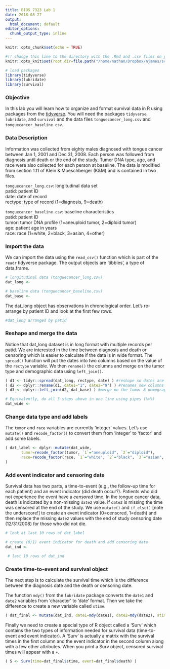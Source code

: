 ```yaml
---
title: BIOS 7323 Lab 1
date: 2018-08-27
output:
  html_document: default
editor_options: 
  chunk_output_type: inline
---
```


```r
knitr::opts_chunk$set(echo = TRUE)

#!! change this line to the directory with the .Rmd and .csv files on your computer
knitr::opts_knit$set(root.dir=file.path("/home/nathan/Dropbox/njames/school/PhD/courses/2018_19/ta_surv_anlys2/labs/lab1"))

# load packages
library(tidyverse)
library(lubridate)
library(survival)
```

### Objective

In this lab you will learn how to organize and format survival data in R using packages from the [tidyverse](https://www.tidyverse.org/). You will need the packages `tidyverse`, `lubridate`, and `survival` and the data files `tonguecancer_long.csv` and `tonguecancer_baseline.csv`.

### Data Description

Information was collected from eighty males diagnosed with tongue cancer between Jan 1, 2001 and Dec 31, 2008. Each person was followed from diagnosis until death or the end of the study. Tumor DNA type, age, and race were also collected for each person at baseline. The data is modified from section 1.11 of Klein & Moeschberger (K&M) and is contained in two files. 

`tonguecancer_long.csv`: longitudinal data set  
patid: patient ID  
date: date of record  
rectype: type of record (1=diagnosis, 9=death)  

`tonguecancer_baseline.csv`: baseline characteristics  
patid: patient ID  
tumor: tumor DNA profile (1=aneuploid tumor, 2=diploid tumor)  
age: patient age in years  
race: race (1=white, 2=black, 3=asian, 4=other)  

### Import the data

We can import the data using the `read_csv()` function which is part of the `readr` tidyverse package. The output objects are 'tibbles', a type of data.frame.  

```r
# longitudinal data (tonguecancer_long.csv)
dat_long <- 

# baseline data (tonguecancer_baseline.csv)
dat_base <- 
```

The dat_long object has observations in chronological order. Let's re-arrange by patient ID and look at the first few rows.

```r
#dat_long arranged by patid

```

### Reshape and merge the data

Notice that dat_long dataset is in long format with multiple records per patid. We are interested in the time between diagnosis and death or censoring which is easier to calculate if the data is in wide format. The `spread()` function will put the dates into two columns based on the value of the `rectype` variable.  We then `rename()` the columns and merge on the tumor type and demographic data using `left_join()`.

```r
( d1 <- tidyr::spread(dat_long, rectype, date) ) #reshape so dates are in two columns
( d2 <- dplyr::rename(d1, date1="1", date2="9") ) #renames new columns
( d3 <- dplyr::left_join(d2, dat_base) ) #merge on the tumor & demographic data

# Equivalently, do all 3 steps above in one line using pipes (%>%)
dat_wide <-
```

### Change data type and add labels

The `tumor` and `race` variables are currently 'integer' values. Let's use `mutate()` and `recode_factor()` to convert them from 'integer' to 'factor' and add some labels.

```r
( dat_label <- dplyr::mutate(dat_wide,
       tumor=recode_factor(tumor, `1`="aneuploid", `2`="diploid"),
       race=recode_factor(race, `1`="white", `2`="black", `3`="asian", `4`="other") )
)
```

### Add event indicator and censoring date

Survival data has two parts, a time-to-event (e.g., the follow-up time for each patient) and an event indicator (did death occur?). Patients who did not experience the event have a *censored* time. In the tongue cancer data, death is indicated by a non-missing `date2` value. If `date2` is missing the time was censored at the end of the study. We use `mutate()` and `if_else()` [note the underscore!] to create an event indicator (0=censored, 1=death) and then replace the missing `date2` values with the end of study censoring date (12/31/2008) for those who did not die.

```r
# look at last 10 rows of dat_label

# create (0/1) event indicator for death and add censoring date
dat_ind <- 

 # last 10 rows of dat_ind
```

### Create time-to-event and survival object

The next step is to calculate the survival time which is the difference between the diagnosis date and the death or censoring date.

The function `mdy()` from the `lubridate` package converts the `date1` and `date2` variables from 'character' to 'date' format. Then we take the difference to create a new variable called `stime`. 

```r
( dat_final <- mutate(dat_ind, date1=mdy(date1), date2=mdy(date2), stime=date2-date1) )
```

Finally we need to create a special type of R object called a 'Surv' which contains the two types of information needed for survival data (time-to-event and event indicator). A 'Surv' is actually a matrix with the survival times in the first column and the event indicator in the second column along with a few other attributes. When you print a Surv object, censored survival times will appear with a `+`. 

```r
( S <- Surv(time=dat_final$stime, event=dat_final$death) )

```


